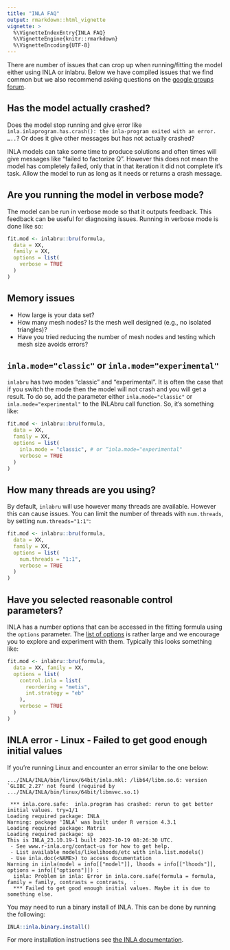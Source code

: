 ```yaml
---
title: "INLA FAQ"
output: rmarkdown::html_vignette
vignette: >
  %\VignetteIndexEntry{INLA FAQ}
  %\VignetteEngine{knitr::rmarkdown}
  %\VignetteEncoding{UTF-8}
---
```


There are number of issues that can crop up when running/fitting the model either using INLA or inlabru. Below we have compiled issues that we find common but we also recommend asking questions on the [google groups forum](https://groups.google.com/g/r-inla-discussion-group).

## Has the model actually crashed?

Does the model stop running and give error like `inla.inlaprogram.has.crash(): the inla-program exited with an error. …..`? Or does it give other messages but has not actually crashed?

INLA models can take some time to produce solutions and often times will give messages like "failed to factorize Q". However this does not mean the model has completely failed, only that in that iteration it did not complete it's task. Allow the model to run as long as it needs or returns a crash message.

## Are you running the model in verbose mode?

The model can be run in verbose mode so that it outputs feedback. This feedback can be useful for diagnosing issues. Running in verbose mode is done like so:

```r
fit.mod <- inlabru::bru(formula,
  data = XX,
  family = XX,
  options = list(
    verbose = TRUE
  )
)
```

## Memory issues

- How large is your data set?
- How many mesh nodes? Is the mesh well designed (e.g., no isolated triangles)?
- Have you tried reducing the number of mesh nodes and testing which mesh size avoids errors?
 

## `inla.mode="classic"` or `inla.mode="experimental"`

`inlabru` has two modes "classic" and "experimental". It is often the case that if you switch the mode then the model will not crash and you will get a result. To do so, add the parameter either `inla.mode="classic"` or `inla.mode="experimental"` to the INLAbru call function. So, it’s something like:

```r
fit.mod <- inlabru::bru(formula,
  data = XX,
  family = XX,
  options = list(
    inla.mode = "classic", # or “inla.mode="experimental"
    verbose = TRUE
  )
)
```

## How many threads are you using?

By default, `inlabru` will use however many threads are available. However this can cause issues. You can limit the number of threads with `num.threads`, by setting `num.threads="1:1"`:

```r
fit.mod <- inlabru::bru(formula,
  data = XX,
  family = XX,
  options = list(
    num.threads = "1:1",
    verbose = TRUE
  )
)
```

## Have you selected reasonable control parameters?

INLA has a number options that can be accessed in the fitting formula using the `options` parameter. The [list of options](https://www.rdocumentation.org/packages/inlabru/versions/2.9.0/topics/bru_options) is rather large and we encourage you to explore and experiment with them. Typically this looks something like:

```r
fit.mod <- inlabru::bru(formula,
  data = XX, family = XX,
  options = list(
    control.inla = list(
      reordering = "metis",
      int.strategy = "eb"
    ),
    verbose = TRUE
  )
)
```


## INLA error - Linux - Failed to get good enough initial values

If you're running Linux and encounter an error similar to the one below:

```
.../INLA/INLA/bin/linux/64bit/inla.mkl: /lib64/libm.so.6: version `GLIBC_2.27' not found (required by .../INLA/INLA/bin/linux/64bit/libmvec.so.1)

 *** inla.core.safe:  inla.program has crashed: rerun to get better initial values. try=1/1 
Loading required package: INLA
Warning: package 'INLA' was built under R version 4.3.1
Loading required package: Matrix
Loading required package: sp
This is INLA_23.10.19-1 built 2023-10-19 08:26:30 UTC.
 - See www.r-inla.org/contact-us for how to get help.
 - List available models/likelihoods/etc with inla.list.models()
 - Use inla.doc(<NAME>) to access documentation
Warning in iinla(model = info[["model"]], lhoods = info[["lhoods"]], options = info[["options"]]) :
  iinla: Problem in inla: Error in inla.core.safe(formula = formula, family = family, contrasts = contrasts,  : 
  *** Failed to get good enough initial values. Maybe it is due to something else.
```

You may need to run a binary install of INLA. This can be done by running the following:

```r
INLA::inla.binary.install()
```

For more installation instructions see [the INLA documentation](https://www.r-inla.org/download-install).
